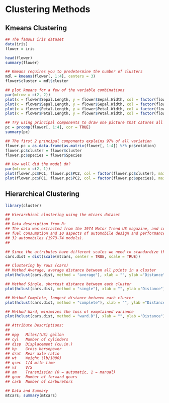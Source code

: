 # Clustering Methods {-}


## Kmeans Clustering {-}

```r

## The famous iris dataset
data(iris)
flower = iris

head(flower)
summary(flower)

## Kmeans requires you to predetermine the number of clusters
mdl = kmeans(flower[, 1:4], centers = 3)
flower$cluster = mdl$cluster

## plot kmeans for a few of the variable combinations
par(mfrow = c(2, 2))
plot(x = flower$Sepal.Length, y = flower$Sepal.Width, col = factor(flower$Species), main = "Actual")
plot(x = flower$Sepal.Length, y = flower$Sepal.Width, col = factor(flower$cluster), main = "Model")
plot(x = flower$Petal.Length, y = flower$Petal.Width, col = factor(flower$Species), main = "Actual")
plot(x = flower$Petal.Length, y = flower$Petal.Width, col = factor(flower$cluster), main = "Model")

## Try using principal components to draw one picture that catures all of the variance
pc = prcomp(flower[, 1:4], cor = TRUE)
summary(pc)

## The first 2 principal components explains 97% of all variation
flower.pc = as.data.frame(as.matrix(flower[, 1:4]) %*% pc$rotation)
flower.pc$cluster = flower$cluster
flower.pc$species = flower$Species

## How well did the model do?
par(mfrow = c(2, 1))
plot(flower.pc$PC1, flower.pc$PC2, col = factor(flower.pc$cluster), main = "Model")
plot(flower.pc$PC1, flower.pc$PC2, col = factor(flower.pc$species), main = "Actual")


```


## Hierarchical Clustering {-}

```r

library(cluster)

## Hierarchical clustering using the mtcars dataset
##
## Data description from R:
## The data was extracted from the 1974 Motor Trend US magazine, and comprises
## fuel consumption and 10 aspects of automobile design and performance for
## 32 automobiles (1973-74 models).
##

## Since the attributes have different scales we need to standardize them
cars.dist = dist(scale(mtcars, center = TRUE, scale = TRUE))

## Clustering by rows (cars)
## Method Average, average distance between all points in a cluster
plot(hclust(cars.dist, method = "average"), xlab = "", ylab ="Distance")

## Method Single, shortest distance between each cluster
plot(hclust(cars.dist, method = "single"), xlab = "", ylab ="Distance")

## Method Complete, longest distance between each cluster
plot(hclust(cars.dist, method = "complete"), xlab = "", ylab ="Distance")

## Method Ward, minimizes the loss of exmplained variance
plot(hclust(cars.dist, method = "ward.D"), xlab = "", ylab ="Distance")

## Attribute Descriptions:
##
## mpg	 Miles/(US) gallon
## cyl	 Number of cylinders
## disp	 Displacement (cu.in.)
## hp	 Gross horsepower
## drat	 Rear axle ratio
## wt	 Weight (lb/1000)
## qsec	 1/4 mile time
## vs	 V/S
## am	 Transmission (0 = automatic, 1 = manual)
## gear	 Number of forward gears
## carb	 Number of carburetors

## Data and Summary
mtcars; summary(mtcars)

```

